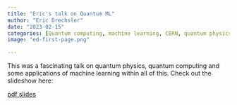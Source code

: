 ```yaml
---
title: "Eric's talk on Quantum ML"
author: "Eric Drechsler"
date: "2023-02-15"
categories: [Quantum computing, machine learning, CERN, quantum physics]
image: "ed-first-page.png"

---
```


This was a fascinating talk on quantum physics, quantum computing and some applications of machine learning within all of this. Check out the slideshow here:

[pdf slides](quantum-ml.pdf)
